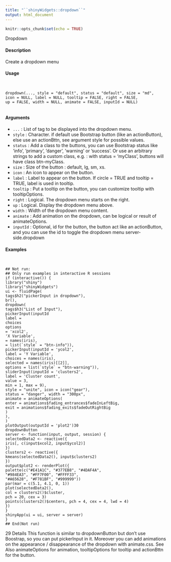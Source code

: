 ```yaml
---
title: "``shinyWidgets::dropdown``"
output: html_document
---
```


```r
knitr::opts_chunk$set(echo = TRUE)
```

Dropdown

#### Description

Create a dropdown menu

#### Usage
<pre><code>

dropdown(..., style = "default", status = "default", size = "md",
icon = NULL, label = NULL, tooltip = FALSE, right = FALSE,
up = FALSE, width = NULL, animate = FALSE, inputId = NULL)

</code></pre>
#### Arguments
* ``	...	``	:	List of tag to be displayed into the dropdown menu.		
* ``	style	``	:	Character. if default use Bootstrap button (like an actionButton), else use an actionBttn, see argument style for possible values.		
* ``	status	``	:	Add a class to the buttons, you can use Bootstrap status like ’info’, ’primary’, ’danger’, ’warning’ or ’success’. Or use an arbitrary strings to add a custom class, e.g. : with status = 'myClass', buttons will have class btn-myClass.		
* ``	size	``	:	Size of the button : default, lg, sm, xs.		
* ``	icon	``	:	An icon to appear on the button.		
* ``	label	``	:	Label to appear on the button. If circle = TRUE and tooltip = TRUE, label is used in tooltip.		
* ``	tooltip	``	:	Put a tooltip on the button, you can customize tooltip with tooltipOptions.		
* ``	right	``	:	Logical. The dropdown menu starts on the right.		
* ``	up	``	:	Logical. Display the dropdown menu above.		
* ``	width	``	:	Width of the dropdown menu content.		
* ``	animate	``	:	Add animation on the dropdown, can be logical or result of animateOptions.		
* ``	inputId	``	:	Optional, id for the button, the button act like an actionButton, and you can use the id to toggle the dropdown menu server-side.dropdown		

#### Examples
<pre><code>

## Not run:
## Only run examples in interactive R sessions
if (interactive()) {
library("shiny")
library("shinyWidgets")
ui <- fluidPage(
tags$h2("pickerInput in dropdown"),
br(),
dropdown(
tags$h3("List of Input"),
pickerInput(inputId
label =
choices
options
= 'xcol2',
'X Variable',
= names(iris),
= list(`style` = "btn-info")),
pickerInput(inputId = 'ycol2',
label = 'Y Variable',
choices = names(iris),
selected = names(iris)[[2]],
options = list(`style` = "btn-warning")),
sliderInput(inputId = 'clusters2',
label = 'Cluster count',
value = 3,
min = 1, max = 9),
style = "unite", icon = icon("gear"),
status = "danger", width = "300px",
animate = animateOptions(
enter = animations$fading_entrances$fadeInLeftBig,
exit = animations$fading_exits$fadeOutRightBig
)
),
)
plotOutput(outputId = 'plot2')30
dropdownButton
server <- function(input, output, session) {
selectedData2 <- reactive({
iris[, c(input$xcol2, input$ycol2)]
})
clusters2 <- reactive({
kmeans(selectedData2(), input$clusters2)
})
output$plot2 <- renderPlot({
palette(c("#E41A1C", "#377EB8", "#4DAF4A",
"#984EA3", "#FF7F00", "#FFFF33",
"#A65628", "#F781BF", "#999999"))
par(mar = c(5.1, 4.1, 0, 1))
plot(selectedData2(),
col = clusters2()$cluster,
pch = 20, cex = 3)
points(clusters2()$centers, pch = 4, cex = 4, lwd = 4)
})
}
shinyApp(ui = ui, server = server)
}
## End(Not run)
</code></pre>

29
Details
This function is similar to dropdownButton but don’t use Boostrap, so you can put pickerInput
in it. Moreover you can add animations on the appearance / disappearance of the dropdown with
animate.css.
See Also
animateOptions for animation, tooltipOptions for tooltip and actionBttn for the button.
